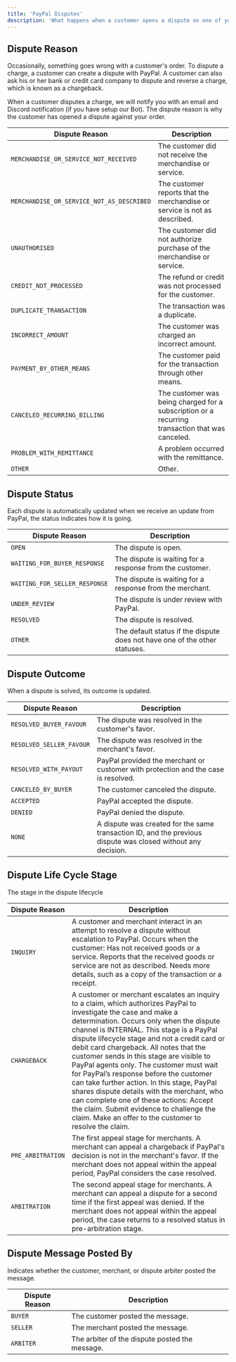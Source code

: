 ```yaml
---
title: 'PayPal Disputes'
description: 'What happens when a customer opens a dispute on one of your PayPal payments?'
---
```


## Dispute Reason

Occasionally, something goes wrong with a customer's order. To dispute a charge, a customer can create a dispute with PayPal. A customer can also ask his or her bank or credit card company to dispute and reverse a charge, which is known as a chargeback.

When a customer disputes a charge, we will notify you with an email and Discord notification (if you have setup our Bot).
The dispute reason is why the customer has opened a dispute against your order.

| Dispute Reason | Description |
| -------------- | ----------- |
| `MERCHANDISE_OR_SERVICE_NOT_RECEIVED` | The customer did not receive the merchandise or service. |
| `MERCHANDISE_OR_SERVICE_NOT_AS_DESCRIBED` | The customer reports that the merchandise or service is not as described. |
| `UNAUTHORISED` | The customer did not authorize purchase of the merchandise or service. |
| `CREDIT_NOT_PROCESSED` | The refund or credit was not processed for the customer. |
| `DUPLICATE_TRANSACTION` | The transaction was a duplicate. |
| `INCORRECT_AMOUNT` | The customer was charged an incorrect amount. |
| `PAYMENT_BY_OTHER_MEANS` | The customer paid for the transaction through other means. |
| `CANCELED_RECURRING_BILLING` | The customer was being charged for a subscription or a recurring transaction that was canceled. |
| `PROBLEM_WITH_REMITTANCE` | A problem occurred with the remittance. |
| `OTHER` | Other. |

## Dispute Status

Each dispute is automatically updated when we receive an update from PayPal, the status indicates how it is going.

| Dispute Reason | Description |
| -------------- | ----------- |
| `OPEN` | The dispute is open. |
| `WAITING_FOR_BUYER_RESPONSE` | The dispute is waiting for a response from the customer. |
| `WAITING_FOR_SELLER_RESPONSE` | The dispute is waiting for a response from the merchant. |
| `UNDER_REVIEW` | The dispute is under review with PayPal. |
| `RESOLVED` | The dispute is resolved. |
| `OTHER` | The default status if the dispute does not have one of the other statuses. |

## Dispute Outcome

When a dispute is solved, its outcome is updated.

| Dispute Reason | Description |
| -------------- | ----------- |
| `RESOLVED_BUYER_FAVOUR` | The dispute was resolved in the customer's favor. |
| `RESOLVED_SELLER_FAVOUR` | The dispute was resolved in the merchant's favor. |
| `RESOLVED_WITH_PAYOUT` | PayPal provided the merchant or customer with protection and the case is resolved. |
| `CANCELED_BY_BUYER` | The customer canceled the dispute. |
| `ACCEPTED` | PayPal accepted the dispute. |
| `DENIED` | PayPal denied the dispute. |
| `NONE` | A dispute was created for the same transaction ID, and the previous dispute was closed without any decision. |

## Dispute Life Cycle Stage

The stage in the dispute lifecycle

| Dispute Reason | Description |
| -------------- | ----------- |
| `INQUIRY` | A customer and merchant interact in an attempt to resolve a dispute without escalation to PayPal. Occurs when the customer: Has not received goods or a service. Reports that the received goods or service are not as described. Needs more details, such as a copy of the transaction or a receipt. |
| `CHARGEBACK` | A customer or merchant escalates an inquiry to a claim, which authorizes PayPal to investigate the case and make a determination. Occurs only when the dispute channel is INTERNAL. This stage is a PayPal dispute lifecycle stage and not a credit card or debit card chargeback. All notes that the customer sends in this stage are visible to PayPal agents only. The customer must wait for PayPal’s response before the customer can take further action. In this stage, PayPal shares dispute details with the merchant, who can complete one of these actions: Accept the claim. Submit evidence to challenge the claim. Make an offer to the customer to resolve the claim. |
| `PRE_ARBITRATION` | The first appeal stage for merchants. A merchant can appeal a chargeback if PayPal's decision is not in the merchant's favor. If the merchant does not appeal within the appeal period, PayPal considers the case resolved. |
| `ARBITRATION` | The second appeal stage for merchants. A merchant can appeal a dispute for a second time if the first appeal was denied. If the merchant does not appeal within the appeal period, the case returns to a resolved status in pre-arbitration stage. |

## Dispute Message Posted By

Indicates whether the customer, merchant, or dispute arbiter posted the message.

| Dispute Reason | Description |
| -------------- | ----------- |
| `BUYER` | The customer posted the message. |
| `SELLER` | The merchant posted the message. |
| `ARBITER` | The arbiter of the dispute posted the message. |